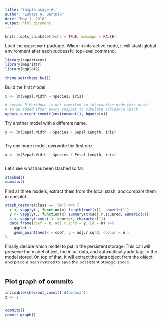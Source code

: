 ```yaml
---
title: 'Sample usage #1'
author: "Lukasz A. Bartnik"
date: "May 1, 2016"
output: html_document
---
```


```r
knitr::opts_chunk$set(echo = TRUE, message = FALSE)
```


Load the `experiment` package. When in interactive mode, it will stash
global environment after each successful top-level command.

```r
library(experiment)
library(magrittr)
library(ggplot2)
```
```r
theme_set(theme_bw())
```


Build the first model.

```r
x <- lm(Sepal.Width ~ Species, iris)
```
```r
# becase R Markdown is not compiled in interactive mode this needs
# to be added after every snippet to simulate addTaskCallback
update_current_commit(environment(), bquote(x))
```


Try another model with a different name.

```r
y <- lm(Sepal.Width ~ Species + Sepal.Length, iris)
```
```r
```


Try one more model, overwrite the first one.

```r
x <- lm(Sepal.Width ~ Species + Petal.Length, iris)
```
```r
```


Let's see what has been stashed so far:

```r
stashed()
commits()
```


Find all three models, extract them from the local stash, and compare
them in one plot.

```r
stash_restore(class == 'lm') %>% {
  x <- vapply(., function(x) length(coef(x)), numeric(1))
  y <- vapply(., function(x) summary(x)$adj.r.squared, numeric(1))
  n <- vapply(names(.), shorten, character(1))
  data.frame(coef = x, adj.r.sqrd = y, id = n) %>%
    ggplot + 
    geom_point(aes(x = coef, y = adj.r.sqrd, colour = n))
}
```


Finally, decide which model to put in the persistent storage.
This call will preserve the model object, the input data, and
automatically add tags to the model stored. On top of that, it
will extract the data object from the \code{lm} object and place
a hash instead to save the persistent storage space.

```r
```


## Plot graph of commits

```r
invisible(checkout_commit('d4b3dbca'))
z <- 1
```
```r
```

```r
commits()
commit_graph()
```

